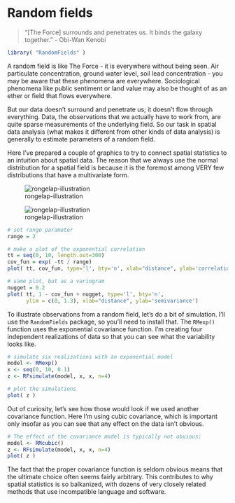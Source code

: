 # Random fields

> "[The Force] surrounds and penetrates us. It binds the galaxy together." - Obi-Wan Kenobi

```r
library( "RandomFields" )
```

A random field is like The Force - it is everywhere without being seen. Air particulate concentration, ground water level, soil lead concentration - you may be aware that these phenomena are everywhere. Sociological phenomena like public sentiment or land value may also be thought of as an ether or field that flows everywhere.

But our data doesn't surround and penetrate us; it doesn't flow through everything. Data, the observations that we actually have to work from, are quite sparse measurements of the underlying field. So our task in spatial data analysis (what makes it different from other kinds of data analysis) is generally to estimate parameters of a random field.

Here I've prepared a couple of graphics to try to connect spatial statistics to an intuition about spatial data. The reason that we always use the normal distribution for a spatial field is because it is the foremost among VERY few distributions that have a multivariate form.

![rongelap-illustration](img/sample-points.png)

![rongelap-illustration](img/field-properties.png)

```r
# set range parameter
range = 2

# make a plot of the exponential correlation
tt = seq(0, 10, length.out=300)
cov_fun = exp( -tt / range)
plot( tt, cov_fun, type='l', bty='n', xlab="distance", ylab='correlation')

# same plot, but as a variogram
nugget = 0.2
plot( tt, 1 - cov_fun + nugget, type='l', bty='n',
      ylim = c(0, 1.3), xlab="distance", ylab='semivariance')
```


To illustrate observations from a random field, let's do a bit of simulation. I'll use the `RandomFields` package, so you'll need to install that. The `RMexp()` function uses the exponential covariance function. I'm creating four independent realizations of data so that you can see what the variability looks like.

```r
# simulate six realizations with an exponential model
model <- RMexp()
x <- seq(0, 10, 0.1)
z <- RFsimulate(model, x, x, n=4)

# plot the simulations
plot( z )
```

Out of curiosity, let's see how those would look if we used another covariance function. Here I'm using cubic covariance, which is important only insofar as you can see that any effect on the data isn't obvious.

```r
# The effect of the covariance model is typically not obvious:
model <- RMcubic()
z <- RFsimulate(model, x, x, n=4)
plot( z )
```

The fact that the proper covariance function is seldom obvious means that the ultimate choice often seems fairly arbitrary. This contributes to why spatial statistics is so balkanized, with dozens of very closely related methods that use incompatible language and software.